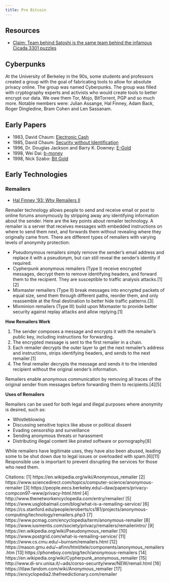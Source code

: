```yaml
---
title: Pre Bitcoin
---
```


## Resources 

- [Claim: Team behind Satoshi is the same team behind the infamous Cicada 3301 puzzles](https://x.com/beniduboss/status/1772148921743110163?s=20)

## Cyberpunks

At the University of Berkeley in the 90s, some students and professors created a group with the goal of fabricating tools to allow for absolute privacy online. The group was named Cyberpunks. The group was filled with cryptography experts and activists who would create tools to better encrypt our data. We owe them Tor, Mojo, BitTorrent, PGP and so much more. Notable members were: Julian Assange, Hal Finney, Adam Back, Roger Dingledine, Bram Cohen and Len Sassanam.

## Early Papers

- 1983, David Chaum: [Electronic Cash](https://sceweb.sce.uhcl.edu/yang/teaching/csci5234WebSecurityFall2011/Chaum-blind-signatures.PDF)
- 1985, David Chaum: [Security without Identification](https://www.cs.ru.nl/~jhh/pub/secsem/chaum1985bigbrother.pdf)
- 1996, Dr. Douglas Jackson and Barry K. Downey: [E-Gold](https://cs.stanford.edu/people/eroberts/cs201/projects/2010-11/Bitcoins/e-gold.html)
- 1998, Wei Dai: [b-money](http://www.weidai.com/bmoney.txt)
- 1998, Nick Szabo: [Bit Gold](https://nakamotoinstitute.org/bit-gold/)


## Early Technologies

### Remailers

- [Hal Finney '93: Why Remailers II](https://web.archive.org/web/20130513043044/http://finney.org/~hal/why_rem2.html)

Remailer technology allows people to send and receive email or post to online forums anonymously by stripping away any identifying information about the sender. Here are the key points about remailer technology. A remailer is a server that receives messages with embedded instructions on where to send them next, and forwards them without revealing where they originally came from. There are different types of remailers with varying levels of anonymity protection:

- Pseudonymous remailers simply remove the sender's email address and replace it with a pseudonym, but can still reveal the sender's identity if required.
- Cypherpunk anonymous remailers (Type I) receive encrypted messages, decrypt them to remove identifying headers, and forward them to the recipient. They are susceptible to traffic analysis attacks.[1][2]
- Mixmaster remailers (Type II) break messages into encrypted packets of equal size, send them through different paths, reorder them, and only reassemble at the final destination to better hide traffic patterns.[3]
- Mixminion remailers (Type III) build upon Mixmaster to provide better security against replay attacks and allow replying.[1]

**How Remailers Work**

1. The sender composes a message and encrypts it with the remailer's public key, including instructions for forwarding.
2. The encrypted message is sent to the first remailer in a chain.
3. Each remailer decrypts the outer layer to get the next remailer's address and instructions, strips identifying headers, and sends to the next remailer.[1]
4. The final remailer decrypts the message and sends it to the intended recipient without the original sender's information.

Remailers enable anonymous communication by removing all traces of the original sender from messages before forwarding them to recipients.[4][5]

**Uses of Remailers**

Remailers can be used for both legal and illegal purposes where anonymity is desired, such as:

- Whistleblowing
- Discussing sensitive topics like abuse or political dissent
- Evading censorship and surveillance
- Sending anonymous threats or harassment
- Distributing illegal content like pirated software or pornography[8]

While remailers have legitimate uses, they have also been abused, leading some to be shut down due to legal issues or overloaded with spam.[6][11] Responsible use is important to prevent disrupting the services for those who need them.

Citations:
[1] https://en.wikipedia.org/wiki/Anonymous_remailer
[2] https://www.sciencedirect.com/topics/computer-science/anonymous-remailer
[3] https://people.eecs.berkeley.edu/~daw/papers/privacy-compcon97-www/privacy-html.html
[4] http://www.thenetworkencyclopedia.com/entry/remailer/
[5] https://www.usglobalmail.com/blog/what-is-a-remailing-service/
[6] https://cs.stanford.edu/people/eroberts/cs181/projects/anonymous-computing/technology/remailers.php3
[7] https://www.pcmag.com/encyclopedia/term/anonymous-remailer
[8] https://www.iusmentis.com/society/privacy/remailers/remailerintro/
[9] https://en.wikipedia.org/wiki/Pseudonymous_remailer
[10] https://www.postgrid.com/what-is-remailing-service/
[11] https://www.cs.cmu.edu/~burnsm/remailers.html
[12] https://mason.gmu.edu/~afinn/html/tele/components/anonymous_remailers.htm
[13] https://phoneboy.com/pig/tech/anonymous-remailers
[14] https://en.wikipedia.org/wiki/Cypherpunk_anonymous_remailer
[15] http://www.di-srv.unisa.it/~ads/corso-security/www/NEW/remail.html
[16] https://itlaw.fandom.com/wiki/Anonymous_remailer
[17] https://encyclopedia2.thefreedictionary.com/remailer